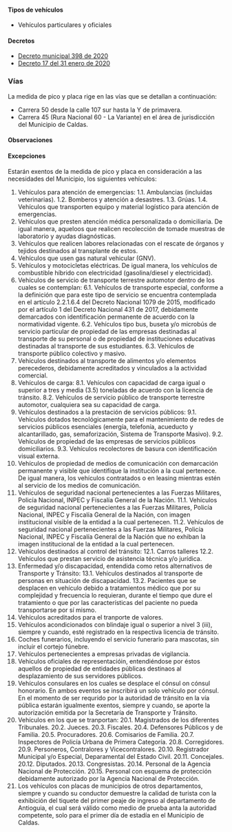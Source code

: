 #### Tipos de vehículos

- Vehículos particulares y oficiales

#### Decretos

- [Decreto municipal 398 de 2020](https://normograma.info/medellin/normograma/docs/pdf/mjd_alcamed_0398_2020.pdf)
- [Decreto 17 del 31 enero de 2020](/caldas/decreto-17-del-31-enero-de-2020.pdf)

### Vías

La medida de pico y placa rige en las vías que se detallan a continuación:

- Carrera 50 desde la calle 107 sur hasta la Y de primavera.
- Carrera 45 (Rura Nacional 60 - La Variante) en el área de jurisdicción del Municipio de Caldas.

#### Observaciones

<TweetEmbed id="1242284868186374144" />

#### Excepciones

Estarán exentos de la medida de pico y placa en consideración a las necesidades del Municipio, los siguientes vehículos:

1. Vehículos para atención de emergencias:
   1.1. Ambulancias (incluidas veterinarias).
   1.2. Bomberos y atención a desastres.
   1.3. Grúas.
   1.4. Vehículos que transporten equipo y material logístico para atención de emergencias.
2. Vehículos que presten atención médica personalizada o domiciliaria. De igual manera, aqueloos que realicen recolección de tomade muestras de laboratorio y ayudas diagnósticas.
3. Vehículos que realicen labores relacionadas con el rescate de órganos y tejidos destinados al transplante de estos.
4. Vehículos que usen gas natural vehicular (GNV).
5. Vehículos y motocicletas eléctricas. De igual manera, los vehículos de combustible híbrido con electricidad (gasolina/diesel y electricidad).
6. Vehículos de servicio de transporte terrestre automotor dentro de los cuales se contemplan:
   6.1. Vehículos de transporte especial, conforme a la definición que para este tipo de servicio se encuentra contemplada en el artículo 2.2.1.6.4 del Decreto Nacional 1079 de 2015, modificado por el artículo 1 del Decreto Nacional 431 de 2017, debidamente demarcados con identificación permanente de acuerdo con la normatividad vigente.
   6.2. Vehículos tipo bus, buseta y/o microbús de servicio particular de propiedad de las empresas destinadas al transporte de su personal o de propiedad de instituciones educativas destinadas al transporte de sus estudiantes.
   6.3. Vehículos de transporte público colectivo y masivo.
7. Vehículos destinados al transporte de alimentos y/o elementos perecederos, debidamente acreditados y vinculados a la actividad comercial.
8. Vehículos de carga:
   8.1. Vehículos con capacidad de carga igual o superior a tres y media (3.5) toneladas de acuerdo con la licencia de tránsito.
   8.2. Vehículos de servicio público de transporte terrestre automotor, cualquiera sea su capacidad de carga.
9. Vehículos destinados a la prestación de servicios públicos:
   9.1. Vehículos dotados tecnológicamente para el mantenimiento de redes de servicios públicos esenciales (energía, telefonía, acueducto y alcantarillado, gas, semaforización, Sistema de Transporte Masivo).
   9.2. Vehículos de propiedad de las empresas de servicios públicos domiciliarios.
   9.3. Vehículos recolectores de basura con identificación visual externa.
10. Vehículos de propiedad de medios de comunicación con demarcación permanente y visible que identifique la institución a la cual pertenece. De igual manera, los vehículos contratados o en leasing mientras estén al servicio de los medios de comunicación.
11. Vehículos de seguridad nacional pertenecientes a las Fuerzas Militares, Policía Nacional, INPEC y Fiscalía General de la Nación.
    11.1. Vehículos de seguridad nacional pertenecientes a las Fuerzas Militares, Policía Nacional, INPEC y Fiscalía General de la Nación, con imagen institucional visible de la entidad a la cual pertenecen.
    11.2. Vehículos de seguridad nacional pertenecientes a las Fuerzas Militares, Policía Nacional, INPEC y Fiscalía General de la Nación que no exhiban la imagen institucional de la entidad a la cual pertenecen.
12. Vehículos destinados al control del tránsito:
    12.1. Carros talleres
    12.2. Vehículos que prestan servicio de asistencia técnica y/o jurídica.
13. Enfermedad y/o discapacidad, entendida como retos alternativos de Transporte y Tránsito:
    13.1. Vehículos destinados al transporte de personas en situación de discapacidad.
    13.2. Pacientes que se desplacen en vehículo debido a tratamientos médico que por su complejidad y frecuencia lo requieran, durante el tiempo que dure el tratamiento o que por las características del paciente no pueda transportarse por sí mismo.
14. Vehículos acreditados para el tranporte de valores.
15. Vehículos acondicionados con blindaje igual o superior a nivel 3 (iii), siempre y cuando, esté registrado en la respectiva licencia de tránsito.
16. Coches funerarios, incluyendo el servicio funerario para mascotas, sin incluir el cortejo fúnebre.
17. Vehículos pertenecientes a empresas privadas de vigilancia.
18. Vehículos oficiales de representacióin, entendiéndose por éstos aquellos de propiedad de entidades públicas destinaos al desplazamiento de sus servidores públicos.
19. Vehículos consulares en los cuales se desplace el cónsul on cónsul honorario. En ambos eventos se inscribirá un solo vehículo por cónsul. En el momento de ser requrido por la autoridad de tránsito en la vía pública estarán igualmente exentos, siempre y cuando, se aporte la autorización emitida por la Secretaría de Transporte y Tránsito.
20. Vehículos en los que se tranportan:
    20.1. Magistrados de los diferentes Tribunales.
    20.2. Jueces.
    20.3. Fiscales.
    20.4. Defensores Públicos y de Familia.
    20.5. Procuradores.
    20.6. Comisarios de Familia.
    20.7. Inspectores de Policía Urbana de Primera Categoría.
    20.8. Corregidores.
    20.9. Personeros, Contralores y Vicecontralores.
    20.10. Registrador Municipal y/o Especial, Deparamental del Estado Civil.
    20.11. Concejales.
    20.12. Diputados.
    20.13. Congresistas.
    20.14. Personal de la Agencia Nacional de Protección.
    20.15. Personal con esquema de protección debidamente autorizado por la Agencia Nacional de Protección.
21. Los vehículos con placas de municipios de otros departamentos, siempre y cuando su conductor demuestre la calidad de turista con la exhibición del tiquete del primer peaje de ingreso al departamento de Antioguia, el cual será válido como medio de prueba anta la autoridad competente, solo para el primer día de estadía en el Municipio de Caldas.
